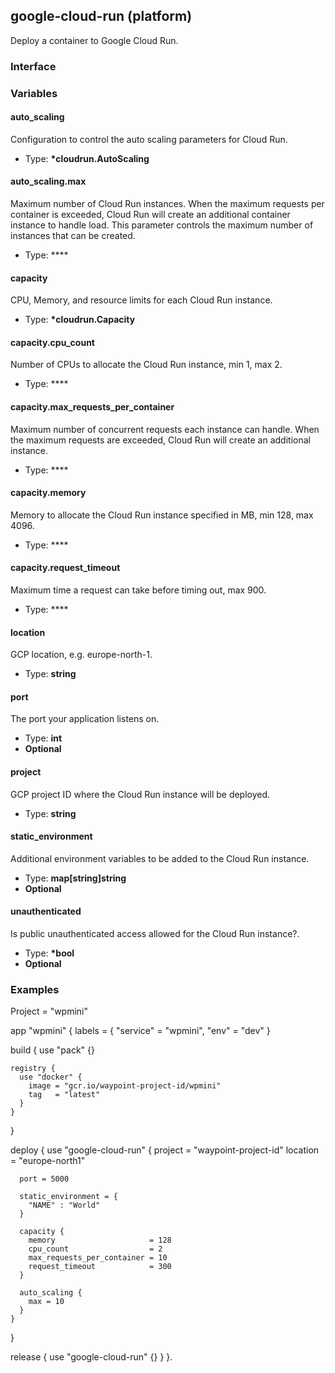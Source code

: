 ## google-cloud-run (platform)

Deploy a container to Google Cloud Run.

### Interface

### Variables

#### auto_scaling

Configuration to control the auto scaling parameters for Cloud Run.

- Type: **\*cloudrun.AutoScaling**

#### auto_scaling.max

Maximum number of Cloud Run instances. When the maximum requests per container is exceeded, Cloud Run will create an additional container instance to handle load.
This parameter controls the maximum number of instances that can be created.

- Type: \*\*\*\*

#### capacity

CPU, Memory, and resource limits for each Cloud Run instance.

- Type: **\*cloudrun.Capacity**

#### capacity.cpu_count

Number of CPUs to allocate the Cloud Run instance, min 1, max 2.

- Type: \*\*\*\*

#### capacity.max_requests_per_container

Maximum number of concurrent requests each instance can handle. When the maximum requests are exceeded, Cloud Run will create an additional instance.

- Type: \*\*\*\*

#### capacity.memory

Memory to allocate the Cloud Run instance specified in MB, min 128, max 4096.

- Type: \*\*\*\*

#### capacity.request_timeout

Maximum time a request can take before timing out, max 900.

- Type: \*\*\*\*

#### location

GCP location, e.g. europe-north-1.

- Type: **string**

#### port

The port your application listens on.

- Type: **int**
- **Optional**

#### project

GCP project ID where the Cloud Run instance will be deployed.

- Type: **string**

#### static_environment

Additional environment variables to be added to the Cloud Run instance.

- Type: **map[string]string**
- **Optional**

#### unauthenticated

Is public unauthenticated access allowed for the Cloud Run instance?.

- Type: **\*bool**
- **Optional**

### Examples

Project = "wpmini"

app "wpmini" {
labels = {
"service" = "wpmini",
"env" = "dev"
}

build {
use "pack" {}

    registry {
      use "docker" {
        image = "gcr.io/waypoint-project-id/wpmini"
        tag   = "latest"
      }
    }

}

deploy {
use "google-cloud-run" {
project = "waypoint-project-id"
location = "europe-north1"

      port = 5000

      static_environment = {
        "NAME" : "World"
      }

      capacity {
        memory                     = 128
        cpu_count                  = 2
        max_requests_per_container = 10
        request_timeout            = 300
      }

      auto_scaling {
        max = 10
      }
    }

}

release {
use "google-cloud-run" {}
}
}.
